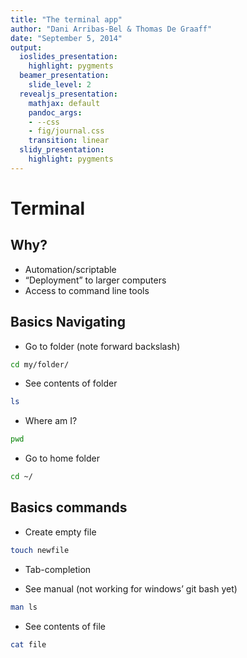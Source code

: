 ```yaml
---
title: "The terminal app"
author: "Dani Arribas-Bel & Thomas De Graaff"
date: "September 5, 2014"
output:
  ioslides_presentation:
    highlight: pygments
  beamer_presentation:
    slide_level: 2
  revealjs_presentation:
    mathjax: default
    pandoc_args:
    - --css
    - fig/journal.css
    transition: linear
  slidy_presentation:
    highlight: pygments
---
```


# Terminal

## Why?

* Automation/scriptable
* "Deployment" to larger computers
* Access to command line tools

## Basics Navigating

* Go to folder (note forward backslash)

```bash
cd my/folder/
```

* See contents of folder

```bash
ls
```

* Where am I?

```bash
pwd
```
* Go to home folder

```bash
cd ~/
```

## Basics commands

* Create empty file

```bash
touch newfile
```

* Tab-completion

* See manual (not working for windows' git bash yet)

```bash
man ls
```

* See contents of file

```bash
cat file
```
